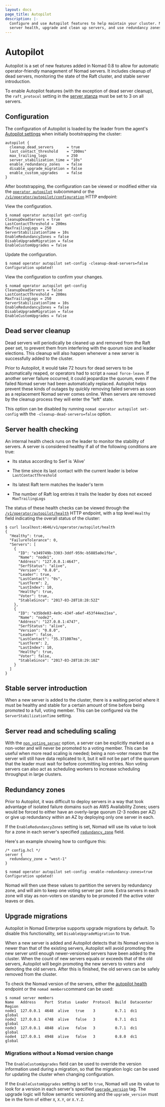 ```yaml
---
layout: docs
page_title: Autopilot
description: |-
  Configure and use Autopilot features to help maintain your cluster. Monitor
  server health, upgrade and clean up servers, and use redundancy zones.
---
```


# Autopilot

Autopilot is a set of new features added in Nomad 0.8 to allow for automatic
operator-friendly management of Nomad servers. It includes cleanup of dead
servers, monitoring the state of the Raft cluster, and stable server
introduction.

To enable Autopilot features (with the exception of dead server cleanup), the
`raft_protocol` setting in the [server stanza] must be set to 3 on all servers.

## Configuration

The configuration of Autopilot is loaded by the leader from the agent's
[Autopilot settings] when initially bootstrapping the cluster:

```hcl
autopilot {
  cleanup_dead_servers      = true
  last_contact_threshold    = "200ms"
  max_trailing_logs         = 250
  server_stabilization_time = "10s"
  enable_redundancy_zones   = false
  disable_upgrade_migration = false
  enable_custom_upgrades    = false
}

```

After bootstrapping, the configuration can be viewed or modified either via the
[`operator autopilot`] subcommand or the
[`/v1/operator/autopilot/configuration`] HTTP endpoint:

View the configuration.

```shell-session
$ nomad operator autopilot get-config
CleanupDeadServers = true
LastContactThreshold = 200ms
MaxTrailingLogs = 250
ServerStabilizationTime = 10s
EnableRedundancyZones = false
DisableUpgradeMigration = false
EnableCustomUpgrades = false
```

Update the configuration.

```shell-session
$ nomad operator autopilot set-config -cleanup-dead-servers=false
Configuration updated!
```

View the configuration to confirm your changes.

```shell-session
$ nomad operator autopilot get-config
CleanupDeadServers = false
LastContactThreshold = 200ms
MaxTrailingLogs = 250
ServerStabilizationTime = 10s
EnableRedundancyZones = false
DisableUpgradeMigration = false
EnableCustomUpgrades = false
```

## Dead server cleanup

Dead servers will periodically be cleaned up and removed from the Raft peer set,
to prevent them from interfering with the quorum size and leader elections. This
cleanup will also happen whenever a new server is successfully added to the
cluster.

Prior to Autopilot, it would take 72 hours for dead servers to be automatically
reaped, or operators had to script a `nomad force-leave`. If another server
failure occurred, it could jeopardize the quorum, even if the failed Nomad
server had been automatically replaced. Autopilot helps prevent these kinds of
outages by quickly removing failed servers as soon as a replacement Nomad server
comes online. When servers are removed by the cleanup process they will enter
the "left" state.

This option can be disabled by running `nomad operator autopilot set-config`
with the `-cleanup-dead-servers=false` option.

## Server health checking

An internal health check runs on the leader to monitor the stability of servers.
A server is considered healthy if all of the following conditions are true:

- Its status according to Serf is 'Alive'

- The time since its last contact with the current leader is below
  `LastContactThreshold`

- Its latest Raft term matches the leader's term

- The number of Raft log entries it trails the leader by does not exceed
  `MaxTrailingLogs`

The status of these health checks can be viewed through the
[`/v1/operator/autopilot/health`] HTTP endpoint, with a top level `Healthy`
field indicating the overall status of the cluster:

```shell-session
$ curl localhost:4646/v1/operator/autopilot/health
{
  "Healthy": true,
  "FailureTolerance": 0,
  "Servers": [
    {
      "ID": "e349749b-3303-3ddf-959c-b5885a0e1f6e",
      "Name": "node1",
      "Address": "127.0.0.1:4647",
      "SerfStatus": "alive",
      "Version": "0.8.0",
      "Leader": true,
      "LastContact": "0s",
      "LastTerm": 2,
      "LastIndex": 10,
      "Healthy": true,
      "Voter": true,
      "StableSince": "2017-03-28T18:28:52Z"
    },
    {
      "ID": "e35bde83-4e9c-434f-a6ef-453f44ee21ea",
      "Name": "node2",
      "Address": "127.0.0.1:4747",
      "SerfStatus": "alive",
      "Version": "0.8.0",
      "Leader": false,
      "LastContact": "35.371007ms",
      "LastTerm": 2,
      "LastIndex": 10,
      "Healthy": true,
      "Voter": false,
      "StableSince": "2017-03-28T18:29:10Z"
    }
  ]
}

```

## Stable server introduction

When a new server is added to the cluster, there is a waiting period where it
must be healthy and stable for a certain amount of time before being promoted to
a full, voting member. This can be configured via the `ServerStabilizationTime`
setting.

## Server read and scheduling scaling <EnterpriseAlert inline />

With the [`non_voting_server`] option, a server can be explicitly marked as a
non-voter and will never be promoted to a voting member. This can be useful when
more read scaling is needed; being a non-voter means that the server will still
have data replicated to it, but it will not be part of the quorum that the
leader must wait for before committing log entries. Non voting servers can also
act as scheduling workers to increase scheduling throughput in large clusters.

## Redundancy zones <EnterpriseAlert inline />

Prior to Autopilot, it was difficult to deploy servers in a way that took
advantage of isolated failure domains such as AWS Availability Zones; users
would be forced to either have an overly-large quorum (2-3 nodes per AZ) or give
up redundancy within an AZ by deploying only one server in each.

If the `EnableRedundancyZones` setting is set, Nomad will use its value to look
for a zone in each server's specified [`redundancy_zone`] field.

Here's an example showing how to configure this:

```hcl
/* config.hcl */
server {
  redundancy_zone = "west-1"
}
```

```shell-session
$ nomad operator autopilot set-config -enable-redundancy-zones=true
Configuration updated!
```

Nomad will then use these values to partition the servers by redundancy zone,
and will aim to keep one voting server per zone. Extra servers in each zone will
stay as non-voters on standby to be promoted if the active voter leaves or dies.

## Upgrade migrations <EnterpriseAlert inline />

Autopilot in Nomad Enterprise supports upgrade migrations by default. To disable
this functionality, set `DisableUpgradeMigration` to true.

When a new server is added and Autopilot detects that its Nomad version is newer
than that of the existing servers, Autopilot will avoid promoting the new server
until enough newer-versioned servers have been added to the cluster. When the
count of new servers equals or exceeds that of the old servers, Autopilot will
begin promoting the new servers to voters and demoting the old servers. After
this is finished, the old servers can be safely removed from the cluster.

To check the Nomad version of the servers, either the [autopilot health]
endpoint or the `nomad members`command can be used:

```shell-session
$ nomad server members
Name   Address    Port  Status  Leader  Protocol  Build  Datacenter  Region
node1  127.0.0.1  4648  alive   true    3         0.7.1  dc1         global
node2  127.0.0.1  4748  alive   false   3         0.7.1  dc1         global
node3  127.0.0.1  4848  alive   false   3         0.7.1  dc1         global
node4  127.0.0.1  4948  alive   false   3         0.8.0  dc1         global
```

### Migrations without a Nomad version change

The `EnableCustomUpgrades` field can be used to override the version information
used during a migration, so that the migration logic can be used for updating
the cluster when changing configuration.

If the `EnableCustomUpgrades` setting is set to `true`, Nomad will use its value
to look for a version in each server's specified [`upgrade_version`] tag. The
upgrade logic will follow semantic versioning and the `upgrade_version` must be
in the form of either `X`, `X.Y`, or `X.Y.Z`.

[`/v1/operator/autopilot/configuration`]: /nomad/api-docs/operator/autopilot
[`/v1/operator/autopilot/health`]: /nomad/api-docs/operator/autopilot#read-health
[`non_voting_server`]: /nomad/docs/configuration/server#non_voting_server
[`operator autopilot`]: /nomad/commands/operator
[`redundancy_zone`]: /nomad/docs/configuration/server#redundancy_zone
[`upgrade_version`]: /nomad/docs/configuration/server#upgrade_version
[autopilot health]: /nomad/api-docs/operator/autopilot#read-health
[autopilot settings]: /nomad/docs/configuration/autopilot
[nomad enterprise]: https://www.hashicorp.com/products/nomad
[server stanza]: /nomad/docs/configuration/server
[version upgrade section]: /nomad/docs/upgrade/upgrade-specific#raft-protocol-version-compatibility
